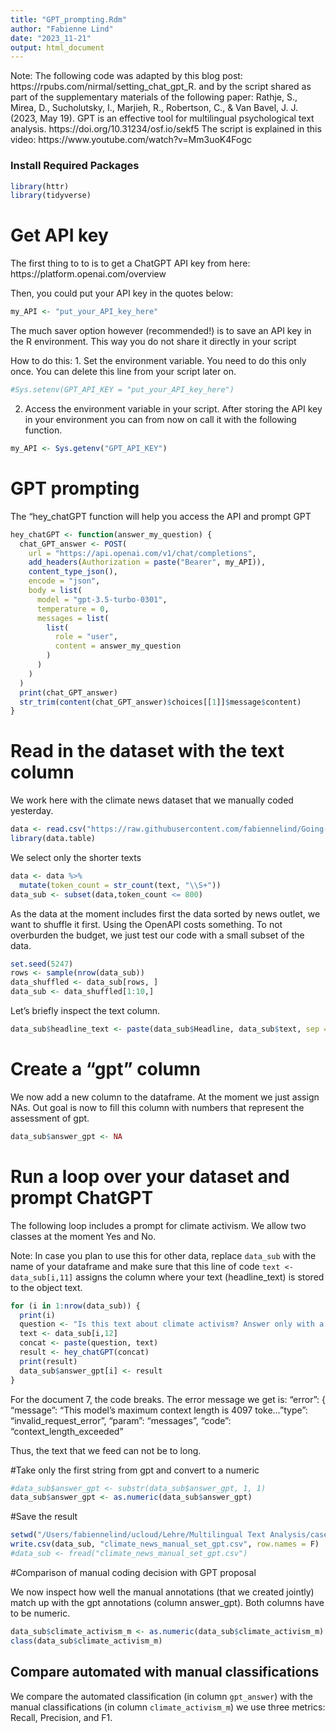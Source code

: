 ```yaml
---
title: "GPT_prompting.Rdm"
author: "Fabienne Lind"
date: "2023_11-21"
output: html_document
---
```


Note: The following code was adapted by this blog post: https://rpubs.com/nirmal/setting_chat_gpt_R. 
and by the script shared as part of the supplementary materials of the following paper: 
Rathje, S., Mirea, D., Sucholutsky, I., Marjieh, R., Robertson, C., & Van Bavel, J. J. (2023, May 19). GPT is an effective tool for multilingual psychological text analysis. https://doi.org/10.31234/osf.io/sekf5
The script is explained in this video: https://www.youtube.com/watch?v=Mm3uoK4Fogc



### Install Required Packages

```r
library(httr)
library(tidyverse)
```


# Get API key

The first thing to to is to get a ChatGPT API key from here: https://platform.openai.com/overview 

Then, you could put your API key in the quotes below: 

```r
my_API <- "put_your_API_key_here"

```

The much saver option however (recommended!) is to save an API key in the R environment. This way you do not share it directly in your script

How to do this: 
1. Set the environment variable. You need to do this only once. You can delete this line from your script later on.


```r
#Sys.setenv(GPT_API_KEY = "put_your_API_key_here")

```

2. Access the environment variable in your script. After storing the API key in your environment you can from now on call it with the following function.

```r
my_API <- Sys.getenv("GPT_API_KEY")

```

# GPT prompting

The "hey_chatGPT function will help you access the API and prompt GPT 

```r
hey_chatGPT <- function(answer_my_question) {
  chat_GPT_answer <- POST(
    url = "https://api.openai.com/v1/chat/completions",
    add_headers(Authorization = paste("Bearer", my_API)),
    content_type_json(),
    encode = "json",
    body = list(
      model = "gpt-3.5-turbo-0301",
      temperature = 0,
      messages = list(
        list(
          role = "user",
          content = answer_my_question
        )
      )
    )
  )
  print(chat_GPT_answer)
  str_trim(content(chat_GPT_answer)$choices[[1]]$message$content)
}

```


# Read in the dataset with the text column

We work here with the climate news dataset that we manually coded yesterday.


```r

data <- read.csv("https://raw.githubusercontent.com/fabiennelind/Going-Cross-Lingual_Course/main/data/climate_news_manual_set.csv")
library(data.table)

```

We select only the shorter texts

```r
data <- data %>%
  mutate(token_count = str_count(text, "\\S+"))
data_sub <- subset(data,token_count <= 800)

```


As the data at the moment includes first the data sorted by news outlet, we want to shuffle it first.
Using the OpenAPI costs something.
To not overburden the budget, we just test our code with a small subset of the data.


```r
set.seed(5247)
rows <- sample(nrow(data_sub))
data_shuffled <- data_sub[rows, ]
data_sub <- data_shuffled[1:10,]
```



Let's briefly inspect the text column.

```r
data_sub$headline_text <- paste(data_sub$Headline, data_sub$text, sep = ". ")

```

# Create a "gpt" column

We now add a new column to the dataframe. At the moment we just assign NAs. Out goal is now to fill this column with numbers that represent the assessment of gpt.

```r
data_sub$answer_gpt <- NA

```

# Run a loop over your dataset and prompt ChatGPT 

The following loop includes a prompt for climate activism. We allow two classes at the moment Yes and No.


Note: In case you plan to use this for other data, replace `data_sub` with the name of your dataframe and make sure that this line of code `text <- data_sub[i,11]` assigns the column where your text (headline_text) is stored to the object text. 

```r

for (i in 1:nrow(data_sub)) {
  print(i)
  question <- "Is this text about climate activism? Answer only with a number: 1 if Yes and 0 if No. Here is the text:"
  text <- data_sub[i,12]       
  concat <- paste(question, text)
  result <- hey_chatGPT(concat)
  print(result)
  data_sub$answer_gpt[i] <- result
}

```

For the document 7, the code breaks. The error message we get is: 
"error": {
    "message": "This model's maximum context length is 4097 toke...
    "type": "invalid_request_error",
    "param": "messages",
    "code": "context_length_exceeded"

Thus, the text that we feed can not be to long.






#Take only the first string from gpt and convert to a numeric 

```r

#data_sub$answer_gpt <- substr(data_sub$answer_gpt, 1, 1)  
data_sub$answer_gpt <- as.numeric(data_sub$answer_gpt)

```

#Save the result

```r
setwd("/Users/fabiennelind/ucloud/Lehre/Multilingual Text Analysis/case study climate activism/data")
write.csv(data_sub, "climate_news_manual_set_gpt.csv", row.names = F)
#data_sub <- fread("climate_news_manual_set_gpt.csv")
```


#Comparison of manual coding decision with GPT proposal

We now inspect how well the manual annotations (that we created jointly) match up with the gpt annotations (column answer_gpt). Both columns have to be numeric.


```r
data_sub$climate_activism_m <- as.numeric(data_sub$climate_activism_m)
class(data_sub$climate_activism_m)

```



## Compare automated with manual classifications 

We compare the automated classification (in column `gpt_answer`) with the manual classifications (in column `climate_activism_m`) we use three metrics: Recall, Precision, and F1. 



